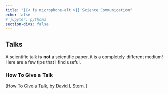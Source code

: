 ```yaml
---
title: "{{< fa microphone-alt >}} Science Communication"
echo: false
# jupyter: python3
section-divs: false
---
```


## Talks

A scientific talk **is not** a scientific paper, it is a completely different medium! Here are a few tips that I find useful.

### How To Give a Talk

[[How To Give a Talk, by David L Stern.](http://www.howtogiveatalk.com/)]